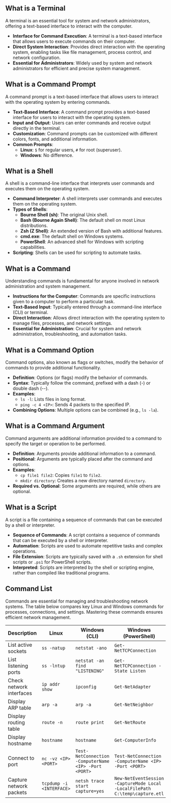 
<ChatWindow />

## What is a Terminal

A terminal is an essential tool for system and network administrators, offering a text-based interface to interact with the computer.

- **Interface for Command Execution**: A terminal is a text-based interface that allows users to execute commands on their computer.
- **Direct System Interaction**: Provides direct interaction with the operating system, enabling tasks like file management, process control, and network configuration.
- **Essential for Administrators**: Widely used by system and network administrators for efficient and precise system management.

## What is a Command Prompt

A command prompt is a text-based interface that allows users to interact with the operating system by entering commands.

- **Text-Based Interface**: A command prompt provides a text-based interface for users to interact with the operating system.
- **Input and Output**: Users can enter commands and receive output directly in the terminal.
- **Customization**: Command prompts can be customized with different colors, fonts, and additional information.
- **Common Prompts**:
  - **Linux**: `$` for regular users, `#` for root (superuser).
  - **Windows**: No difference.

## What is a Shell

A shell is a command-line interface that interprets user commands and executes them on the operating system.

- **Command Interpreter**: A shell interprets user commands and executes them on the operating system.
- **Types of Shells**:
  - **Bourne Shell (sh)**: The original Unix shell.
  - **Bash (Bourne Again Shell)**: The default shell on most Linux distributions.
  - **Zsh (Z Shell)**: An extended version of Bash with additional features.
  - **cmd.exe**: The default shell on Windows systems.
  - **PowerShell**: An advanced shell for Windows with scripting capabilities.
- **Scripting**: Shells can be used for scripting to automate tasks.

## What is a Command

Understanding commands is fundamental for anyone involved in network administration and system management.

- **Instructions for the Computer**: Commands are specific instructions given to a computer to perform a particular task.
- **Text-Based Input**: Typically entered through a command-line interface (CLI) or terminal.
- **Direct Interaction**: Allows direct interaction with the operating system to manage files, processes, and network settings.
- **Essential for Administration**: Crucial for system and network administration, troubleshooting, and automation tasks.

## What is a Command Option

Command options, also known as flags or switches, modify the behavior of commands to provide additional functionality.

- **Definition**: Options (or flags) modify the behavior of commands.
- **Syntax**: Typically follow the command, prefixed with a dash (-) or double dash (--).
- **Examples**:
  - `ls -l`: Lists files in long format.
  - `ping -c 4 <IP>`: Sends 4 packets to the specified IP.
- **Combining Options**: Multiple options can be combined (e.g., `ls -la`).

## What is a Command Argument

Command arguments are additional information provided to a command to specify the target or operation to be performed.

- **Definition**: Arguments provide additional information to a command.
- **Positional**: Arguments are typically placed after the command and options.
- **Examples**:
  - `cp file1 file2`: Copies `file1` to `file2`.
  - `mkdir directory`: Creates a new directory named `directory`.
- **Required vs. Optional**: Some arguments are required, while others are optional.

## What is a Script

A script is a file containing a sequence of commands that can be executed by a shell or interpreter.

- **Sequence of Commands**: A script contains a sequence of commands that can be executed by a shell or interpreter.
- **Automation**: Scripts are used to automate repetitive tasks and complex operations.
- **File Extension**: Scripts are typically saved with a `.sh` extension for shell scripts or `.ps1` for PowerShell scripts.
- **Interpreted**: Scripts are interpreted by the shell or scripting engine, rather than compiled like traditional programs.

## Command List

Commands are essential for managing and troubleshooting network systems. The table below compares key Linux and Windows commands for processes, connections, and settings. Mastering these commands ensures efficient network management.

| **Description**          | **Linux**                | **Windows (CLI)**                                    | **Windows (PowerShell)**                                                    |
| ------------------------ | ------------------------ | ---------------------------------------------------- | --------------------------------------------------------------------------- |
| List active sockets      | `ss -natup`              | `netstat -ano`                                       | `Get-NetTCPConnection`                                                      |
| List listening ports     | `ss -lntup`              | `netstat -an find "LISTENING"`                       | `Get-NetTCPConnection -State Listen`                                        |
| Check network interfaces | `ip addr show`           | `ipconfig`                                           | `Get-NetAdapter`                                                            |
| Display ARP table        | `arp -a`                 | `arp -a`                                             | `Get-NetNeighbor`                                                           |
| Display routing table    | `route -n`               | `route print`                                        | `Get-NetRoute`                                                              |
| Display hostname         | `hostname`               | `hostname`                                           | `Get-ComputerInfo`                                                          |
| Connect to port          | `nc -vz <IP> <PORT>`     | `Test-NetConnection -ComputerName <IP> -Port <PORT>` | `Test-NetConnection -ComputerName <IP> -Port <PORT>`                        |
| Capture network packets  | `tcpdump -i <INTERFACE>` | `netsh trace start capture=yes`                      | `New-NetEventSession -CaptureMode Local -LocalFilePath C:\temp\capture.etl` |

